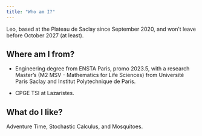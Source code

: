 ```yaml
---
title: "Who am I?"
---
```


Leo, based at the Plateau de Saclay since September 2020, and won't leave before October 2027 (at least).

## Where am I from?
* Engineering degree from ENSTA Paris, promo 2023.5, with a research Master's (M2 MSV - Mathematics for Life Sciences) from Université Paris Saclay and Institut Polytechnique de Paris.

* CPGE TSI at Lazaristes.


## What do I like?
Adventure Time, Stochastic Calculus, and Mosquitoes. <!-- And Maketa too! -->